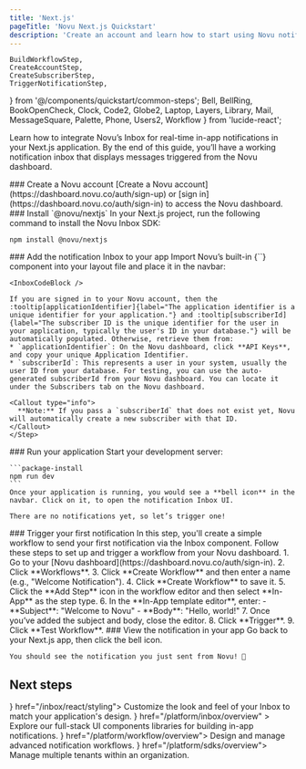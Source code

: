 ```yaml
---
title: 'Next.js'
pageTitle: 'Novu Next.js Quickstart'
description: 'Create an account and learn how to start using Novu notification Inbox in your Next.js application.'
---
```


    BuildWorkflowStep,
    CreateAccountStep,
    CreateSubscriberStep,
    TriggerNotificationStep,
} from '@/components/quickstart/common-steps';
    Bell,
    BellRing,
    BookOpenCheck,
    Clock,
    Code2,
    Globe2,
    Laptop,
    Layers,
    Library,
    Mail,
    MessageSquare,
    Palette,
    Phone,
    Users2,
    Workflow
} from 'lucide-react';

Learn how to integrate Novu’s Inbox for real-time in-app notifications in your Next.js application. By the end of this guide, you’ll have a working notification inbox that displays messages triggered from the Novu dashboard.

<Steps>
  <Step>
  ### Create a Novu account
    [Create a Novu account](https://dashboard.novu.co/auth/sign-up) or [sign in](https://dashboard.novu.co/auth/sign-in) to access the Novu dashboard.
  </Step>

  <Step>
  ### Install `@novu/nextjs`
  In your Next.js project, run the following command to install the Novu Inbox SDK:
  
  ```package-install
  npm install @novu/nextjs
  ```

  </Step>

  <Step>
  ### Add the notification Inbox to your app
    Import Novu’s built-in <Method href="/platform/inbox/react/components/inbox">{`<Inbox />`}</Method> component into your layout file and place it in the navbar:

    <InboxCodeBlock />

    If you are signed in to your Novu account, then the :tooltip[applicationIdentifier]{label="The application identifier is a unique identifier for your application."} and :tooltip[subscriberId]{label="The subscriber ID is the unique identifier for the user in your application, typically the user's ID in your database."} will be automatically populated. Otherwise, retrieve them from:
    * `applicationIdentifier`: On the Novu dashboard, click **API Keys**, and copy your unique Application Identifier.
    * `subscriberId`: This represents a user in your system, usually the user ID from your database. For testing, you can use the auto-generated subscriberId from your Novu dashboard. You can locate it under the Subscribers tab on the Novu dashboard.

    <Callout type="info">
      **Note:** If you pass a `subscriberId` that does not exist yet, Novu will automatically create a new subscriber with that ID.
    </Callout>
    </Step>
  <Step>
  ### Run your application
    Start your development server:

    ```package-install
    npm run dev
    ```
    Once your application is running, you would see a **bell icon** in the navbar. Click on it, to open the notification Inbox UI.

    There are no notifications yet, so let’s trigger one!

  </Step>

  <Step>
  ### Trigger your first notification
    In this step, you'll create a simple workflow to send your first notification via the Inbox component. Follow these steps to set up and trigger a workflow from your Novu dashboard.
    1. Go to your [Novu dashboard](https://dashboard.novu.co/auth/sign-in).
    2. Click **Workflows**.
    3. Click **Create Workflow** and then enter a name (e.g., "Welcome Notification").
    4. Click **Create Workflow** to save it.
    5. Click the **Add Step** icon in the workflow editor and then select **In-App** as the step type.
    6. In the **In-App template editor**, enter:
        - **Subject**: "Welcome to Novu"
        - **Body**: "Hello, world!"
    7. Once you’ve added the subject and body, close the editor.
    8. Click **Trigger**.
    9. Click **Test Workflow**.

  </Step>

  <Step>
  ###  View the notification in your app
    Go back to your Next.js app, then click the bell icon.

    You should see the notification you just sent from Novu! 🎉

  </Step>

</Steps>

## Next steps

<Cards cols={2}>
  <Card title="Styling" icon={<Palette />} href="/inbox/react/styling">
    Customize the look and feel of your Inbox to match your application's design.
  </Card>
  <Card
    title="Inbox and preferences UI components"
    icon={<Library />}
    href="/platform/inbox/overview"
  >
    Explore our full-stack UI components libraries for building in-app notifications.
  </Card>
  <Card title="Build Workflow" icon={<Workflow />} href="/platform/workflow/overview">
     Design and manage advanced notification workflows.
  </Card>
  <Card title="SDKs" icon={<Code2 />} href="/platform/sdks/overview">
    Manage multiple tenants within an organization.
  </Card>
</Cards>
